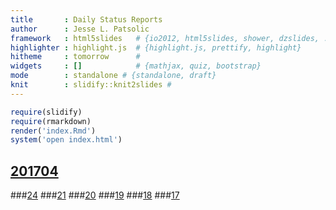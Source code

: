 ```yaml
---
title       : Daily Status Reports
author      : Jesse L. Patsolic
framework   : html5slides   # {io2012, html5slides, shower, dzslides, ...}
highlighter : highlight.js  # {highlight.js, prettify, highlight}
hitheme     : tomorrow      # 
widgets     : []            # {mathjax, quiz, bootstrap}
mode        : standalone # {standalone, draft}
knit        : slidify::knit2slides #
---
```


```r
require(slidify)
require(rmarkdown)
render('index.Rmd')
system('open index.html')
```

## [201704](./201704/24/miniReport.html)
###[24](./201704/24/miniReport.html)
###[21](./201704/21/miniReport.html)
###[20](./201704/20/miniReport.html)
###[19](./201704/19/miniReport.html)
###[18](./201704/18/miniReport.html)
###[17](./201704/17/miniReport.html)



